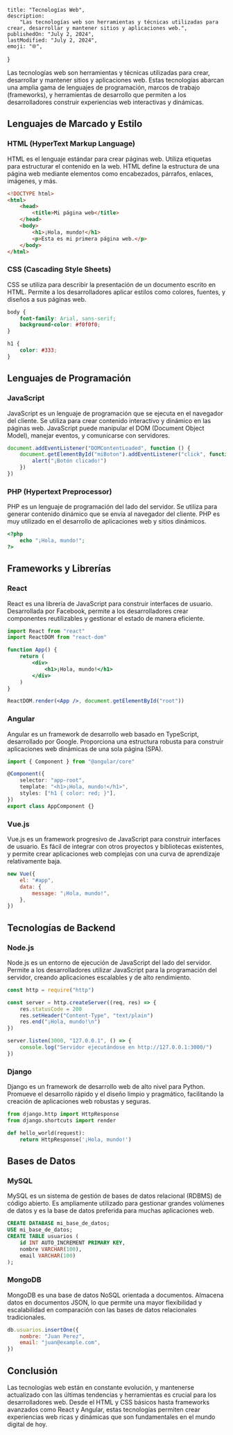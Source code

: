 
	title: "Tecnologías Web",
	description:
		"Las tecnologías web son herramientas y técnicas utilizadas para crear, desarrollar y mantener sitios y aplicaciones web.",
	publishedOn: "July 2, 2024",
	lastModified: "July 2, 2024",
	emoji: "🌐",
}

<ArticleHeader title={metadata.title} date={metadata.publishedOn} />

Las tecnologías web son herramientas y técnicas utilizadas para crear, desarrollar y mantener sitios y aplicaciones web. Estas tecnologías abarcan una amplia gama de lenguajes de programación, marcos de trabajo (frameworks), y herramientas de desarrollo que permiten a los desarrolladores construir experiencias web interactivas y dinámicas.

## Lenguajes de Marcado y Estilo

### HTML (HyperText Markup Language)

HTML es el lenguaje estándar para crear páginas web. Utiliza etiquetas para estructurar el contenido en la web. HTML define la estructura de una página web mediante elementos como encabezados, párrafos, enlaces, imágenes, y más.

```html
<!DOCTYPE html>
<html>
	<head>
		<title>Mi página web</title>
	</head>
	<body>
		<h1>¡Hola, mundo!</h1>
		<p>Esta es mi primera página web.</p>
	</body>
</html>
```

### CSS (Cascading Style Sheets)

CSS se utiliza para describir la presentación de un documento escrito en HTML. Permite a los desarrolladores aplicar estilos como colores, fuentes, y diseños a sus páginas web.

```css
body {
	font-family: Arial, sans-serif;
	background-color: #f0f0f0;
}

h1 {
	color: #333;
}
```

## Lenguajes de Programación

### JavaScript

JavaScript es un lenguaje de programación que se ejecuta en el navegador del cliente. Se utiliza para crear contenido interactivo y dinámico en las páginas web. JavaScript puede manipular el DOM (Document Object Model), manejar eventos, y comunicarse con servidores.

```js
document.addEventListener("DOMContentLoaded", function () {
	document.getElementById("miBoton").addEventListener("click", function () {
		alert("¡Botón clicado!")
	})
})
```

### PHP (Hypertext Preprocessor)

PHP es un lenguaje de programación del lado del servidor. Se utiliza para generar contenido dinámico que se envía al navegador del cliente. PHP es muy utilizado en el desarrollo de aplicaciones web y sitios dinámicos.

```php
<?php
	echo "¡Hola, mundo!";
?>
```

## Frameworks y Librerías

### React

React es una librería de JavaScript para construir interfaces de usuario. Desarrollada por Facebook, permite a los desarrolladores crear componentes reutilizables y gestionar el estado de manera eficiente.

```jsx
import React from "react"
import ReactDOM from "react-dom"

function App() {
	return (
		<div>
			<h1>¡Hola, mundo!</h1>
		</div>
	)
}

ReactDOM.render(<App />, document.getElementById("root"))
```

### Angular

Angular es un framework de desarrollo web basado en TypeScript, desarrollado por Google. Proporciona una estructura robusta para construir aplicaciones web dinámicas de una sola página (SPA).

```ts
import { Component } from "@angular/core"

@Component({
	selector: "app-root",
	template: "<h1>¡Hola, mundo!</h1>",
	styles: ["h1 { color: red; }"],
})
export class AppComponent {}
```

### Vue.js

Vue.js es un framework progresivo de JavaScript para construir interfaces de usuario. Es fácil de integrar con otros proyectos y bibliotecas existentes, y permite crear aplicaciones web complejas con una curva de aprendizaje relativamente baja.

```js
new Vue({
	el: "#app",
	data: {
		message: "¡Hola, mundo!",
	},
})
```

## Tecnologías de Backend

### Node.js

Node.js es un entorno de ejecución de JavaScript del lado del servidor. Permite a los desarrolladores utilizar JavaScript para la programación del servidor, creando aplicaciones escalables y de alto rendimiento.

```js
const http = require("http")

const server = http.createServer((req, res) => {
	res.statusCode = 200
	res.setHeader("Content-Type", "text/plain")
	res.end("¡Hola, mundo!\n")
})

server.listen(3000, "127.0.0.1", () => {
	console.log("Servidor ejecutándose en http://127.0.0.1:3000/")
})
```

### Django

Django es un framework de desarrollo web de alto nivel para Python. Promueve el desarrollo rápido y el diseño limpio y pragmático, facilitando la creación de aplicaciones web robustas y seguras.

```py
from django.http import HttpResponse
from django.shortcuts import render

def hello_world(request):
    return HttpResponse('¡Hola, mundo!')
```

## Bases de Datos

### MySQL

MySQL es un sistema de gestión de bases de datos relacional (RDBMS) de código abierto. Es ampliamente utilizado para gestionar grandes volúmenes de datos y es la base de datos preferida para muchas aplicaciones web.

```sql
CREATE DATABASE mi_base_de_datos;
USE mi_base_de_datos;
CREATE TABLE usuarios (
    id INT AUTO_INCREMENT PRIMARY KEY,
    nombre VARCHAR(100),
    email VARCHAR(100)
);
```

### MongoDB

MongoDB es una base de datos NoSQL orientada a documentos. Almacena datos en documentos JSON, lo que permite una mayor flexibilidad y escalabilidad en comparación con las bases de datos relacionales tradicionales.

```js
db.usuarios.insertOne({
	nombre: "Juan Perez",
	email: "juan@example.com",
})
```

## Conclusión

Las tecnologías web están en constante evolución, y mantenerse actualizado con las últimas tendencias y herramientas es crucial para los desarrolladores web. Desde el HTML y CSS básicos hasta frameworks avanzados como React y Angular, estas tecnologías permiten crear experiencias web ricas y dinámicas que son fundamentales en el mundo digital de hoy.
